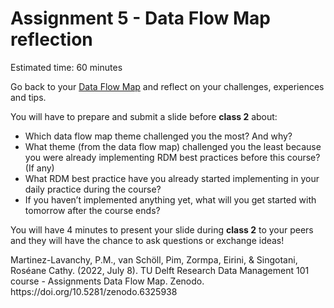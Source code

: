 # Assignment 5 - Data Flow Map reflection {#assignment6}
Estimated time: 60 minutes

Go back to your [Data Flow Map](https://estherplomp.github.io/TNW-RDM-101/06-Assignment-Data-Flow-Map-1.html) and reflect on your challenges, experiences and tips. 

You will have to prepare and submit a slide before **class 2** about: 

* Which data flow map theme challenged you the most? 
And why? 
* What theme (from the data flow map) challenged you the least because you were already implementing RDM best practices before this course? (If any) 
* What RDM best practice have you already started implementing in your daily practice during the course? 
* If you haven’t implemented anything yet, what will you get started with tomorrow after the course ends? 

You will have 4 minutes to present your slide during **class 2** to your peers and they will have the chance to ask questions or exchange ideas! 

Martinez-Lavanchy, P.M., van Schöll, Pim, Zormpa, Eirini, & Singotani, Roséane Cathy. (2022, July 8). TU Delft Research Data Management 101 course - Assignments Data Flow Map. Zenodo. https://doi.org/10.5281/zenodo.6325938